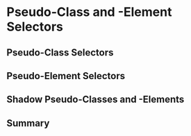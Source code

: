 # Pseudo-Class and -Element Selectors

## Pseudo-Class Selectors

## Pseudo-Element Selectors

## Shadow Pseudo-Classes and -Elements

## Summary
